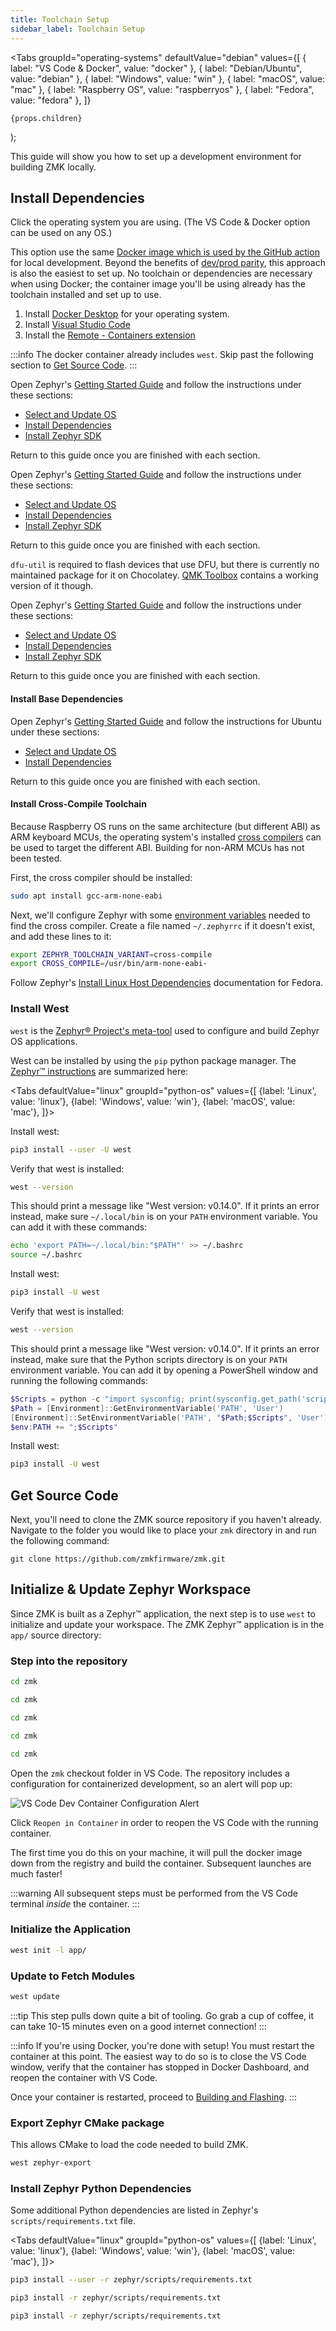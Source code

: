 ```yaml
---
title: Toolchain Setup
sidebar_label: Toolchain Setup
---
```



  <Tabs
    groupId="operating-systems"
    defaultValue="debian"
    values={[
      { label: "VS Code & Docker", value: "docker" },
      { label: "Debian/Ubuntu", value: "debian" },
      { label: "Windows", value: "win" },
      { label: "macOS", value: "mac" },
      { label: "Raspberry OS", value: "raspberryos" },
      { label: "Fedora", value: "fedora" },
    ]}
  >
    {props.children}
  </Tabs>
);

This guide will show you how to set up a development environment for building ZMK locally.

## Install Dependencies

Click the operating system you are using. (The VS Code & Docker option can be used on any OS.)

<OsTabs>
<TabItem value="docker">

This option use the same [Docker image which is used by the GitHub action](https://github.com/zmkfirmware/zmk-docker) for local development. Beyond the benefits of [dev/prod parity](https://12factor.net/dev-prod-parity), this approach is also the easiest to set up. No toolchain or dependencies are necessary when using Docker; the container image you'll be using already has the toolchain installed and set up to use.

1. Install [Docker Desktop](https://www.docker.com/products/docker-desktop) for your operating system.
2. Install [Visual Studio Code](https://code.visualstudio.com/)
3. Install the [Remote - Containers extension](https://marketplace.visualstudio.com/items?itemName=ms-vscode-remote.remote-containers)

:::info
The docker container already includes `west`. Skip past the following section to [Get Source Code](#get-source-code).
:::

</TabItem>
<TabItem value="debian">

Open Zephyr's [Getting Started Guide](https://docs.zephyrproject.org/3.2.0/develop/getting_started/index.html) and follow the instructions under these sections:

- [Select and Update OS](https://docs.zephyrproject.org/3.2.0/develop/getting_started/index.html#select-and-update-os)
- [Install Dependencies](https://docs.zephyrproject.org/3.2.0/develop/getting_started/index.html#install-dependencies)
- [Install Zephyr SDK](https://docs.zephyrproject.org/3.2.0/develop/getting_started/index.html#install-zephyr-sdk)

Return to this guide once you are finished with each section.

</TabItem>
<TabItem value="win">

Open Zephyr's [Getting Started Guide](https://docs.zephyrproject.org/3.2.0/develop/getting_started/index.html) and follow the instructions under these sections:

- [Select and Update OS](https://docs.zephyrproject.org/3.2.0/develop/getting_started/index.html#select-and-update-os)
- [Install Dependencies](https://docs.zephyrproject.org/3.2.0/develop/getting_started/index.html#install-dependencies)
- [Install Zephyr SDK](https://docs.zephyrproject.org/3.2.0/develop/getting_started/index.html#install-zephyr-sdk)

Return to this guide once you are finished with each section.

`dfu-util` is required to flash devices that use DFU, but there is currently no maintained package for it on Chocolatey. [QMK Toolbox](https://github.com/qmk/qmk_toolbox) contains a working version of it though.

</TabItem>
<TabItem value="mac">

Open Zephyr's [Getting Started Guide](https://docs.zephyrproject.org/3.2.0/develop/getting_started/index.html) and follow the instructions under these sections:

- [Select and Update OS](https://docs.zephyrproject.org/3.2.0/develop/getting_started/index.html#select-and-update-os)
- [Install Dependencies](https://docs.zephyrproject.org/3.2.0/develop/getting_started/index.html#install-dependencies)
- [Install Zephyr SDK](https://docs.zephyrproject.org/3.2.0/develop/getting_started/index.html#install-zephyr-sdk)

Return to this guide once you are finished with each section.

</TabItem>
<TabItem value="raspberryos">

#### Install Base Dependencies

Open Zephyr's [Getting Started Guide](https://docs.zephyrproject.org/3.2.0/develop/getting_started/index.html) and follow the instructions for Ubuntu under these sections:

- [Select and Update OS](https://docs.zephyrproject.org/3.2.0/develop/getting_started/index.html#select-and-update-os)
- [Install Dependencies](https://docs.zephyrproject.org/3.2.0/develop/getting_started/index.html#install-dependencies)

Return to this guide once you are finished with each section.

#### Install Cross-Compile Toolchain

Because Raspberry OS runs on the same architecture (but different ABI) as ARM keyboard MCUs, the operating system's installed [cross compilers](https://docs.zephyrproject.org/3.2.0/develop/toolchains/other_x_compilers.html) can be used to target the different ABI. Building for non-ARM MCUs has not been tested.

First, the cross compiler should be installed:

```sh
sudo apt install gcc-arm-none-eabi
```

Next, we'll configure Zephyr with some [environment variables](https://docs.zephyrproject.org/3.2.0/develop/env_vars.html#env-vars) needed to find the cross compiler. Create a file named `~/.zephyrrc` if it doesn't exist, and add these lines to it:

```sh
export ZEPHYR_TOOLCHAIN_VARIANT=cross-compile
export CROSS_COMPILE=/usr/bin/arm-none-eabi-
```

</TabItem>
<TabItem value="fedora">

Follow Zephyr's [Install Linux Host Dependencies](https://docs.zephyrproject.org/3.2.0/develop/getting_started/installation_linux.html) documentation for Fedora.

</TabItem>
</OsTabs>

### Install West

`west` is the [Zephyr® Project's meta-tool](https://docs.zephyrproject.org/3.2.0/develop/west/index.html) used to configure and build Zephyr OS applications.

West can be installed by using the `pip` python package manager. The [Zephyr™ instructions](https://docs.zephyrproject.org/3.2.0/develop/west/install.html) are summarized here:

<Tabs
defaultValue="linux"
groupId="python-os"
values={[
{label: 'Linux', value: 'linux'},
{label: 'Windows', value: 'win'},
{label: 'macOS', value: 'mac'},
]}>
<TabItem value="linux">

Install west:

```sh
pip3 install --user -U west
```

Verify that west is installed:

```sh
west --version
```

This should print a message like "West version: v0.14.0". If it prints an error instead, make sure `~/.local/bin` is on your `PATH` environment variable. You can add it with these commands:

```sh
echo 'export PATH=~/.local/bin:"$PATH"' >> ~/.bashrc
source ~/.bashrc
```

</TabItem>
<TabItem value="win">

Install west:

```sh
pip3 install -U west
```

Verify that west is installed:

```sh
west --version
```

This should print a message like "West version: v0.14.0". If it prints an error instead, make sure that the Python scripts directory is on your `PATH` environment variable. You can add it by opening a PowerShell window and running the following commands:

```powershell
$Scripts = python -c "import sysconfig; print(sysconfig.get_path('scripts'))"
$Path = [Environment]::GetEnvironmentVariable('PATH', 'User')
[Environment]::SetEnvironmentVariable('PATH', "$Path;$Scripts", 'User')
$env:PATH += ";$Scripts"
```

</TabItem>
<TabItem value="mac">

Install west:

```sh
pip3 install -U west
```

</TabItem>
</Tabs>

## Get Source Code

Next, you'll need to clone the ZMK source repository if you haven't already. Navigate to the folder you would like to place your `zmk` directory in and run the following command:

```
git clone https://github.com/zmkfirmware/zmk.git
```

## Initialize & Update Zephyr Workspace

Since ZMK is built as a Zephyr™ application, the next step is
to use `west` to initialize and update your workspace. The ZMK
Zephyr™ application is in the `app/` source directory:

### Step into the repository

<OsTabs>
<TabItem value="debian">

```sh
cd zmk
```

</TabItem>
<TabItem value="raspberryos">

```sh
cd zmk
```

</TabItem>
<TabItem value="fedora">

```sh
cd zmk
```

</TabItem>
<TabItem value="mac">

```sh
cd zmk
```

</TabItem>
<TabItem value="win">

```sh
cd zmk
```

</TabItem>

<TabItem value="docker">

Open the `zmk` checkout folder in VS Code. The repository includes a configuration for containerized development, so an alert will pop up:

![VS Code Dev Container Configuration Alert](../assets/dev-setup/vscode_devcontainer.png)

Click `Reopen in Container` in order to reopen the VS Code with the running container.

The first time you do this on your machine, it will pull the docker image down from the registry and build the container. Subsequent launches are much faster!

:::warning
All subsequent steps must be performed from the VS Code terminal _inside_ the container.
:::

</TabItem>
</OsTabs>

### Initialize the Application

```sh
west init -l app/
```

### Update to Fetch Modules

```sh
west update
```

:::tip
This step pulls down quite a bit of tooling. Go grab a cup of coffee, it can take 10-15 minutes even on a good internet connection!
:::

:::info
If you're using Docker, you're done with setup! You must restart the container at this point. The easiest way to do so is to close the VS Code window, verify that the container has stopped in Docker Dashboard, and reopen the container with VS Code.

Once your container is restarted, proceed to [Building and Flashing](development/build-flash.mdx).
:::

### Export Zephyr CMake package

This allows CMake to load the code needed to build ZMK.

```sh
west zephyr-export
```

### Install Zephyr Python Dependencies

Some additional Python dependencies are listed in Zephyr's `scripts/requirements.txt` file.

<Tabs
defaultValue="linux"
groupId="python-os"
values={[
{label: 'Linux', value: 'linux'},
{label: 'Windows', value: 'win'},
{label: 'macOS', value: 'mac'},
]}>
<TabItem value="linux">

```sh
pip3 install --user -r zephyr/scripts/requirements.txt
```

</TabItem>
<TabItem value="win">

```sh
pip3 install -r zephyr/scripts/requirements.txt
```

</TabItem>
<TabItem value="mac">

```sh
pip3 install -r zephyr/scripts/requirements.txt
```

</TabItem>
</Tabs>
